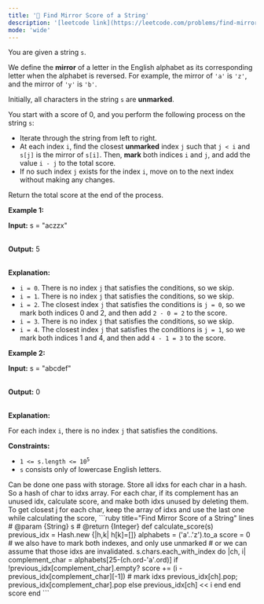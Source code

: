 ```yaml
---
title: '🧀 Find Mirror Score of a String'
description: '[leetcode link](https://leetcode.com/problems/find-mirror-score-of-a-string/description/)'
mode: 'wide'
---
```

<Tabs>
  <Tab title="Question" icon="circle-question" iconType="regular">
    <Card>
      <p>You are given a string <code>s</code>.</p>  <p>We define the <strong>mirror</strong> of a letter in the English alphabet as its corresponding letter when the alphabet is reversed. For example, the mirror of <code>&#39;a&#39;</code> is <code>&#39;z&#39;</code>, and the mirror of <code>&#39;y&#39;</code> is <code>&#39;b&#39;</code>.</p>  <p>Initially, all characters in the string <code>s</code> are <strong>unmarked</strong>.</p>  <p>You start with a score of 0, and you perform the following process on the string <code>s</code>:</p>  <ul>  <li>Iterate through the string from left to right.</li>  <li>At each index <code>i</code>, find the closest <strong>unmarked</strong> index <code>j</code> such that <code>j &lt; i</code> and <code>s[j]</code> is the mirror of <code>s[i]</code>. Then, <strong>mark</strong> both indices <code>i</code> and <code>j</code>, and add the value <code>i - j</code> to the total score.</li>  <li>If no such index <code>j</code> exists for the index <code>i</code>, move on to the next index without making any changes.</li> </ul>  <p>Return the total score at the end of the process.</p>   <p><strong class="example">Example 1:</strong></p>  <div class="example-block"> <p><strong>Input:</strong> <span class="example-io">s = &quot;aczzx&quot;</span></p>  <p><br/> <strong>Output:</strong> <span class="example-io">5</span></p>  <p><br/> <strong>Explanation:</strong></p>  <ul>  <li><code>i = 0</code>. There is no index <code>j</code> that satisfies the conditions, so we skip.</li>  <li><code>i = 1</code>. There is no index <code>j</code> that satisfies the conditions, so we skip.</li>  <li><code>i = 2</code>. The closest index <code>j</code> that satisfies the conditions is <code>j = 0</code>, so we mark both indices 0 and 2, and then add <code>2 - 0 = 2</code> to the score.</li>  <li><code>i = 3</code>. There is no index <code>j</code> that satisfies the conditions, so we skip.</li>  <li><code>i = 4</code>. The closest index <code>j</code> that satisfies the conditions is <code>j = 1</code>, so we mark both indices 1 and 4, and then add <code>4 - 1 = 3</code> to the score.</li> </ul> </div>  <p><strong class="example">Example 2:</strong></p>  <div class="example-block"> <p><strong>Input:</strong> <span class="example-io">s = &quot;abcdef&quot;</span></p>  <p><br/> <strong>Output:</strong> <span class="example-io">0</span></p>  <p><br/> <strong>Explanation:</strong></p>  <p>For each index <code>i</code>, there is no index <code>j</code> that satisfies the conditions.</p> </div>   <p><strong>Constraints:</strong></p>  <ul>  <li><code>1 &lt;= s.length &lt;= 10<sup>5</sup></code></li>  <li><code>s</code> consists only of lowercase English letters.</li> </ul> 
    </Card>
  </Tab>
  <Tab title="Solution" icon="lightbulb" iconType="regular" >
    <Card>
      Can be done one pass with storage. Store all idxs for each char in a hash. So a hash of char to idxs array.
For each char, if its complement has an unused idx, calculate score, and make both idxs unused by deleting them. To get closest j for each char, keep the array of idxs and use the last one while calculating the score, 
    </Card>
  <Expandable title="code">
    <CodeGroup dropdown>
```ruby title="Find Mirror Score of a String" lines
# @param {String} s
# @return {Integer}
def calculate_score(s)
  previous_idx = Hash.new {|h,k| h[k]=[]}
  alphabets = ('a'..'z').to_a
  score = 0
  # we also have to mark both indexes, and only use unmarked
  # or we can assume that those idxs are invalidated.
  s.chars.each_with_index do |ch, i|
    complement_char = alphabets[25-(ch.ord-'a'.ord)]
    if !previous_idx[complement_char].empty?
      score += (i - previous_idx[complement_char][-1])
      # mark idxs
      previous_idx[ch].pop; previous_idx[complement_char].pop
    else
      previous_idx[ch] << i
    end
  end
  score
end
```
    </CodeGroup>
  </Expandable>
  </Tab>
</Tabs>